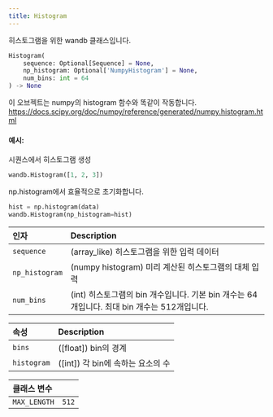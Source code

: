 ```yaml
---
title: Histogram
---
```


<Card title="View the source code" href="https://www.github.com/wandb/wandb/tree/637bddf198525810add5804059001b1b319d6ad1/wandb/sdk/data_types/histogram.py#L18-L94" icon="github"/>

히스토그램을 위한 wandb 클래스입니다.

```python
Histogram(
    sequence: Optional[Sequence] = None,
    np_histogram: Optional['NumpyHistogram'] = None,
    num_bins: int = 64
) -> None
```

이 오브젝트는 numpy의 histogram 함수와 똑같이 작동합니다.
https://docs.scipy.org/doc/numpy/reference/generated/numpy.histogram.html

#### 예시:

시퀀스에서 히스토그램 생성

```python
wandb.Histogram([1, 2, 3])
```

np.histogram에서 효율적으로 초기화합니다.

```python
hist = np.histogram(data)
wandb.Histogram(np_histogram=hist)
```

| 인자 | Description |
| :--- | :--- |
|  `sequence` |  (array_like) 히스토그램을 위한 입력 데이터 |
|  `np_histogram` |  (numpy histogram) 미리 계산된 히스토그램의 대체 입력 |
|  `num_bins` |  (int) 히스토그램의 bin 개수입니다. 기본 bin 개수는 64개입니다. 최대 bin 개수는 512개입니다. |

| 속성 | Description |
| :--- | :--- |
|  `bins` |  ([float]) bin의 경계 |
|  `histogram` |  ([int]) 각 bin에 속하는 요소의 수 |

| 클래스 변수 |  |
| :--- | :--- |
|  `MAX_LENGTH`<a id="MAX_LENGTH"></a> |  `512` |
